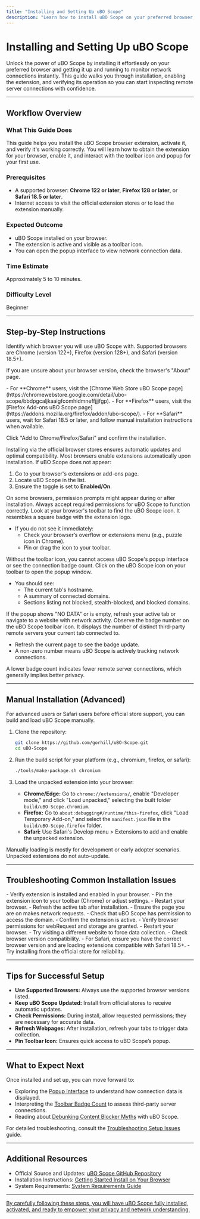 ```yaml
---
title: "Installing and Setting Up uBO Scope"
description: "Learn how to install uBO Scope on your preferred browser, enable it, and verify the extension is working correctly. This guide provides installation links and walks you through activating the toolbar and popup for your first use."
---
```


# Installing and Setting Up uBO Scope

Unlock the power of uBO Scope by installing it effortlessly on your preferred browser and getting it up and running to monitor network connections instantly. This guide walks you through installation, enabling the extension, and verifying its operation so you can start inspecting remote server connections with confidence.

---

## Workflow Overview

### What This Guide Does
This guide helps you install the uBO Scope browser extension, activate it, and verify it's working correctly. You will learn how to obtain the extension for your browser, enable it, and interact with the toolbar icon and popup for your first use.

### Prerequisites
- A supported browser: **Chrome 122 or later**, **Firefox 128 or later**, or **Safari 18.5 or later**.
- Internet access to visit the official extension stores or to load the extension manually.

### Expected Outcome
- uBO Scope installed on your browser.
- The extension is active and visible as a toolbar icon.
- You can open the popup interface to view network connection data.

### Time Estimate
Approximately 5 to 10 minutes.

### Difficulty Level
Beginner

---

## Step-by-Step Instructions

<Steps>
<Step title="1. Choose Your Browser">
Identify which browser you will use uBO Scope with. Supported browsers are Chrome (version 122+), Firefox (version 128+), and Safari (version 18.5+).

If you are unsure about your browser version, check the browser's "About" page.
</Step>

<Step title="2. Install uBO Scope from Official Store">
- For **Chrome** users, visit the [Chrome Web Store uBO Scope page](https://chromewebstore.google.com/detail/ubo-scope/bbdpgcaljkaaigfcomhidmneffjjjfgp).
- For **Firefox** users, visit the [Firefox Add-ons uBO Scope page](https://addons.mozilla.org/firefox/addon/ubo-scope/).
- For **Safari** users, wait for Safari 18.5 or later, and follow manual installation instructions when available.

Click "Add to Chrome/Firefox/Safari" and confirm the installation.


<Tip>
Installing via the official browser stores ensures automatic updates and optimal compatibility.
</Tip>

</Step>

<Step title="3. Enable the Extension (if required)">
Most browsers enable extensions automatically upon installation. If uBO Scope does not appear:

1. Go to your browser's extensions or add-ons page.
2. Locate uBO Scope in the list.
3. Ensure the toggle is set to **Enabled/On**.


<Note>
On some browsers, permission prompts might appear during or after installation. Always accept required permissions for uBO Scope to function correctly.
</Note>

</Step>

<Step title="4. Verify the Toolbar Icon Appears">
Look at your browser's toolbar to find the uBO Scope icon. It resembles a square badge with the extension logo.

- If you do not see it immediately:
    - Check your browser’s overflow or extensions menu (e.g., puzzle icon in Chrome).
    - Pin or drag the icon to your toolbar.


<Warning>
Without the toolbar icon, you cannot access uBO Scope's popup interface or see the connection badge count.
</Warning>

</Step>

<Step title="5. Open the uBO Scope Popup">
Click on the uBO Scope icon on your toolbar to open the popup window.

- You should see:
    - The current tab's hostname.
    - A summary of connected domains.
    - Sections listing not blocked, stealth-blocked, and blocked domains.


<Check>
If the popup shows "NO DATA" or is empty, refresh your active tab or navigate to a website with network activity.
</Check>

</Step>

<Step title="6. Confirm the Badge Count Updates">
Observe the badge number on the uBO Scope toolbar icon. It displays the number of distinct third-party remote servers your current tab connected to.

- Refresh the current page to see the badge update.
- A non-zero number means uBO Scope is actively tracking network connections.


<Tip>
A lower badge count indicates fewer remote server connections, which generally implies better privacy.
</Tip>

</Step>

</Steps>

---

## Manual Installation (Advanced)

For advanced users or Safari users before official store support, you can build and load uBO Scope manually.

1. Clone the repository:

   ```bash
   git clone https://github.com/gorhill/uBO-Scope.git
   cd uBO-Scope
   ```

2. Run the build script for your platform (e.g., chromium, firefox, or safari):

   ```bash
   ./tools/make-package.sh chromium
   ```

3. Load the unpacked extension into your browser:

   - **Chrome/Edge:** Go to `chrome://extensions/`, enable "Developer mode," and click "Load unpacked," selecting the built folder `build/uBO-Scope.chromium`.
   - **Firefox:** Go to `about:debugging#/runtime/this-firefox`, click "Load Temporary Add-on," and select the `manifest.json` file in the `build/uBO-Scope.firefox` folder.
   - **Safari:** Use Safari's Develop menu > Extensions to add and enable the unpacked extension.


<Warning>
Manually loading is mostly for development or early adopter scenarios. Unpacked extensions do not auto-update.
</Warning>

---

## Troubleshooting Common Installation Issues

<AccordionGroup title="Common Issues and Solutions">
<Accordion title="Toolbar Icon Not Visible">
- Verify extension is installed and enabled in your browser.
- Pin the extension icon to your toolbar (Chrome) or adjust settings.
- Restart your browser.
</Accordion>

<Accordion title="Popup Shows No Data or NO DATA">
- Refresh the active tab after installation.
- Ensure the page you are on makes network requests.
- Check that uBO Scope has permission to access the domain.
</Accordion>

<Accordion title="Badge Count Does Not Update">
- Confirm the extension is active.
- Verify browser permissions for webRequest and storage are granted.
- Restart your browser.
- Try visiting a different website to force data collection.
</Accordion>

<Accordion title="Extension Installation Not Starting">
- Check browser version compatibility.
- For Safari, ensure you have the correct browser version and are loading extensions compatible with Safari 18.5+.
- Try installing from the official store for reliability.
</Accordion>
</AccordionGroup>

---

## Tips for Successful Setup

- **Use Supported Browsers:** Always use the supported browser versions listed.
- **Keep uBO Scope Updated:** Install from official stores to receive automatic updates.
- **Check Permissions:** During install, allow requested permissions; they are necessary for accurate data.
- **Refresh Webpages:** After installation, refresh your tabs to trigger data collection.
- **Pin Toolbar Icon:** Ensures quick access to uBO Scope’s popup.

---

## What to Expect Next

Once installed and set up, you can move forward to:

- Exploring the [Popup Interface](https://yourdocs.example/guides/core-usage/understanding-the-popup) to understand how connection data is displayed.
- Interpreting the [Toolbar Badge Count](https://yourdocs.example/guides/core-usage/interpreting-badge-count) to assess third-party server connections.
- Reading about [Debunking Content Blocker Myths](https://yourdocs.example/guides/advanced-usage/myth-busting-content-blockers) with uBO Scope.

For detailed troubleshooting, consult the [Troubleshooting Setup Issues](https://yourdocs.example/getting-started/install-launch-validate/troubleshooting-setup) guide.

---

## Additional Resources

- Official Source and Updates: [uBO Scope GitHub Repository](https://github.com/gorhill/uBO-Scope)
- Installation Instructions: [Getting Started Install on Your Browser](https://yourdocs.example/getting-started/install-launch-validate/installation)
- System Requirements: [System Requirements Guide](https://yourdocs.example/getting-started/install-launch-validate/system-requirements)


---

<u>By carefully following these steps, you will have uBO Scope fully installed, activated, and ready to empower your privacy and network understanding.</u>
